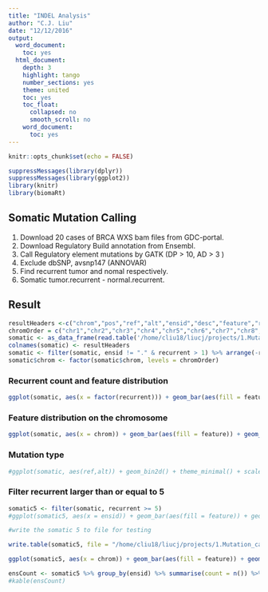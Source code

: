```yaml
---
title: "INDEL Analysis"
author: "C.J. Liu"
date: "12/12/2016"
output:
  word_document:
    toc: yes
  html_document:
    depth: 3
    highlight: tango
    number_sections: yes
    theme: united
    toc: yes
    toc_float:
      collapsed: no
      smooth_scroll: no
    word_document:
      toc: yes
---
```


```r
knitr::opts_chunk$set(echo = FALSE)
```

```r
suppressMessages(library(dplyr))
suppressMessages(library(ggplot2))
library(knitr)
library(biomaRt)
```

## Somatic Mutation Calling

1. Download 20 cases of BRCA WXS bam files from GDC-portal.
2. Download Regulatory Build annotation from Ensembl.
3. Call Regulatory element mutations by GATK (DP > 10, AD > 3 )
4. Exclude dbSNP, avsnp147 (ANNOVAR)
5. Find recurrent tumor and nomal respectively.
6. Somatic tumor.recurrent - normal.recurrent.

## Result
```r
resultHeaders <-c("chrom","pos","ref","alt","ensid","desc","feature","recurrent")
chromOrder = c("chr1","chr2","chr3","chr4","chr5","chr6","chr7","chr8","chr9","chr10","chr11","chr12","chr13","chr14","chr15","chr16","chr17","chr18","chr19","chr20","chr21","chr22","chrX")
somatic <- as_data_frame(read.table('/home/cliu18/liucj/projects/1.Mutation_calling_in_non-condig_region_through_EXOME/4.compare_tumor_normal/INDEL/somatic.recurrency', header = F, sep = "\t"))
colnames(somatic) <- resultHeaders
somatic <- filter(somatic, ensid != "." & recurrent > 1) %>% arrange(-recurrent)
somatic$chrom <- factor(somatic$chrom, levels = chromOrder)
```

### Recurrent count and feature distribution
```r
ggplot(somatic, aes(x = factor(recurrent))) + geom_bar(aes(fill = feature)) + geom_text(stat = 'count', aes(label = ..count..), vjust = -0.3) + theme_minimal() + xlab("Recurrent") + ylab("Count") + ggtitle(paste("Total ",nrow(somatic)," (Recurrent > 2)"))
```

### Feature distribution on the chromosome
```r
ggplot(somatic, aes(x = chrom)) + geom_bar(aes(fill = feature)) + geom_text(stat = 'count', aes(label = ..count..), vjust = -0.3, size = 3) + theme_minimal() + theme(axis.text.x = element_text(angle = 45, hjust = 1)) + xlab("Chromosome") + ylab("Count") + ggtitle("Chromosome Distribution")
```

### Mutation type
```r
#ggplot(somatic, aes(ref,alt)) + geom_bin2d() + theme_minimal() + scale_fill_gradient(low = "#00AFBB", high = "#FC3E07")
```

### Filter recurrent larger than or equal to 5
```r
somatic5 <- filter(somatic, recurrent >= 5)
#ggplot(somatic5, aes(x = ensid)) + geom_bar(aes(fill = feature)) + geom_text(stat = 'count', aes(label = ..count..), vjust = -0.3) + theme_minimal() + xlab("Recurrent") + ylab("Count") + ggtitle(paste("Total ",nrow(somatic5)," (Recurrent > 2)")) + theme(axis.text.x = element_text(angle = 90, hjust = 1))

#write the somatic 5 to file for testing 

write.table(somatic5, file = "/home/cliu18/liucj/projects/1.Mutation_calling_in_non-condig_region_through_EXOME/4.compare_tumor_normal/INDEL/somatic5.recurrency",sep = "\t", quote = F, row.names = F)

ggplot(somatic5, aes(x = chrom)) + geom_bar(aes(fill = feature)) + geom_text(stat = 'count', aes(label = ..count..), vjust = -0.3, size = 3) + theme_minimal() + theme(axis.text.x = element_text(angle = 45, hjust = 1)) + xlab("Chromosome") + ylab("Count") + ggtitle("Chromosome Distribution")

ensCount <- somatic5 %>% group_by(ensid) %>% summarise(count = n()) %>% arrange(-count)
#kable(ensCount)
```






